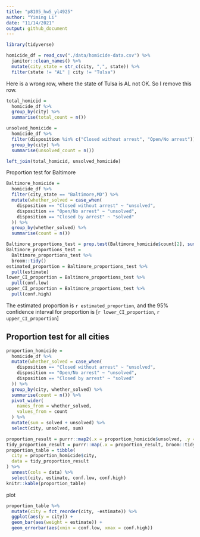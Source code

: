 ```yaml
---
title: "p8105_hw5_yl4925"
author: "Yiming Li"
date: "11/14/2021"
output: github_document
---
```

```r
library(tidyverse)
```

```r
homicide_df = read_csv("./data/homicide-data.csv") %>% 
  janitor::clean_names() %>% 
  mutate(city_state = str_c(city, ",", state)) %>% 
  filter(state != "AL" | city != "Tulsa")
```
Here is a wrong row, where the state of Tulsa is AL not OK. So I remove this row.

```r
total_homicid = 
  homicide_df %>% 
  group_by(city) %>% 
  summarise(total_count = n())

unsolved_homicide = 
  homicide_df %>% 
  filter(disposition %in% c("Closed without arrest", "Open/No arrest")) %>% 
  group_by(city) %>% 
  summarise(unsolved_count = n())

left_join(total_homicid, unsolved_homicide)
```

Proportion test for Baltimore
```r
Baltimore_homicide = 
  homicide_df %>% 
  filter(city_state == "Baltimore,MD") %>% 
  mutate(whether_solved = case_when(
    disposition == "Closed without arrest" ~ "unsolved",
    disposition == "Open/No arrest" ~ "unsolved",
    disposition == "Closed by arrest" ~ "solved"
  )) %>% 
  group_by(whether_solved) %>% 
  summarise(count = n())
```


```r
Baltimore_proportions_test = prop.test(Baltimore_homicide$count[2], sum(Baltimore_homicide$count))
Baltimore_proportions_test = 
  Baltimore_proportions_test %>% 
  broom::tidy()
estimated_proportion = Baltimore_proportions_test %>% 
  pull(estimate)
lower_CI_proportion = Baltimore_proportions_test %>% 
  pull(conf.low)
upper_CI_proportion = Baltimore_proportions_test %>% 
  pull(conf.high)
```
The estimated proportion is `r estimated_proportion`, and the 95% confidence interval for proportion is [`r lower_CI_proportion`, `r upper_CI_proportion`]

## Proportion test for all cities

```r
proportion_homicide = 
  homicide_df %>% 
  mutate(whether_solved = case_when(
    disposition == "Closed without arrest" ~ "unsolved",
    disposition == "Open/No arrest" ~ "unsolved",
    disposition == "Closed by arrest" ~ "solved"
  )) %>% 
  group_by(city, whether_solved) %>% 
  summarise(count = n()) %>% 
  pivot_wider(
    names_from = whether_solved,
    values_from = count
  ) %>% 
  mutate(sum = solved + unsolved) %>% 
  select(city, unsolved, sum)
```

```r
proportion_result = purrr::map2(.x = proportion_homicide$unsolved, .y = proportion_homicide$sum, prop.test)
tidy_proportion_result = purrr::map(.x = proportion_result, broom::tidy)
proportion_table = tibble(
  city = proportion_homicide$city, 
  data = tidy_proportion_result
) %>% 
  unnest(cols = data) %>% 
  select(city, estimate, conf.low, conf.high) 
knitr::kable(proportion_table)
```


plot
```r
proportion_table %>% 
  mutate(city = fct_reorder(city, -estimate)) %>% 
  ggplot(aes(y = city)) +
  geom_bar(aes(weight = estimate)) + 
  geom_errorbar(aes(xmin = conf.low, xmax = conf.high)) 
  
```

